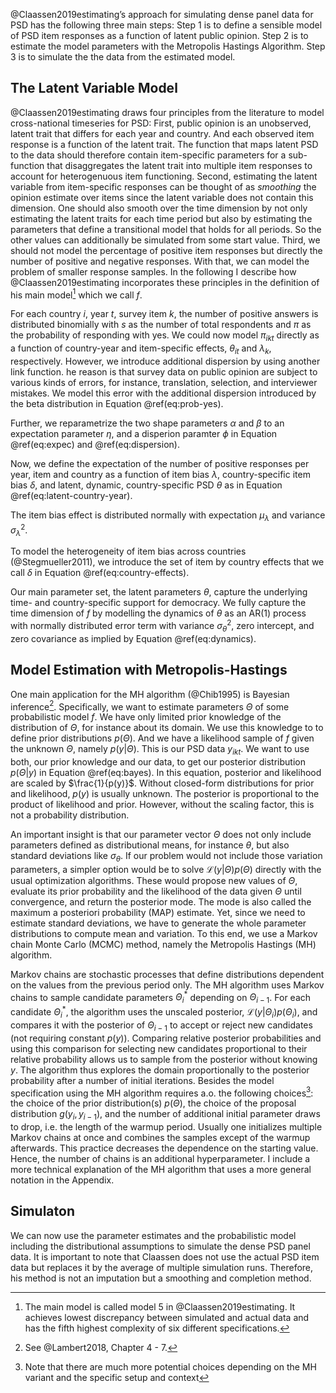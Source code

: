 @Claassen2019estimating's approach for simulating dense panel data for PSD has the following three main steps: Step 1 is to define a sensible model of PSD item responses as a function of latent public opinion. Step 2 is to estimate the model parameters with the Metropolis Hastings Algorithm. Step 3 is to simulate the the data from the estimated model.

## The Latent Variable Model

@Claassen2019estimating draws four principles from the literature to model cross-national timeseries for PSD: First, public opinion is an unobserved, latent trait that differs for each year and country. And each observed item response is a function of the latent trait. The function that maps latent PSD to the data should therefore contain item-specific parameters for a sub-function that disaggregates the latent trait into multiple item responses to account for heterogenuous item functioning. Second, estimating the latent variable from item-specific responses can be thought of as *smoothing* the opinion estimate over items since the latent variable does not contain this dimension. One should also smooth over the time dimension by not only estimating the latent traits for each time period but also by estimating the parameters that define a transitional model that holds for all periods. So the other values can additionally be simulated from some start value. Third, we should not model the percentage of positive item responses but directly the number of positive and negative responses. With that, we can model the problem of smaller response samples. In the following I describe how @Claassen2019estimating incorporates these principles in the definition of his main model^[The main model is called model 5 in @Claassen2019estimating. It achieves lowest discrepancy between simulated and actual data and has the fifth highest complexity of six different specifications.] which we call $f$.\newline


\noindent
For each country $i$, year $t$, survey item $k$, the number of positive answers is distributed binomially with $s$ as the number of total respondents and $\pi$ as the probability of responding with yes.
\begin{equation}
(\#eq:num-resp)
y_{ikt} \sim \text{Binomial}(s_{ikt}, \pi_{ikt})
\end{equation}
We could now model $\pi_{ikt}$ directly as a function of country-year and item-specific effects, $\theta_{it}$ and $\lambda_k$, respectively. However, we introduce additional dispersion by using another link function. he reason is that survey data on public opinion are subject to various kinds of errors, for instance, translation, selection, and interviewer mistakes. We model this error with the additional dispersion introduced by the beta distribution in Equation \@ref(eq:prob-yes).

\begin{equation}
(\#eq:prob-yes)
\pi_{ikt} \sim \text{Beta}(\alpha_{ikt}, \pi_{ikt})
\end{equation}

\noindent
Further, we reparametrize the two shape parameters $\alpha$ and $\beta$ to an expectation parameter $\eta$, and a disperion paramter $\phi$ in Equation \@ref(eq:expec) and \@ref(eq:dispersion).

\begin{equation}
(\#eq:expec)
\alpha_{ikt} = \phi \eta_{ikt}
\end{equation}

\begin{equation}
(\#eq:dispersion)
\beta_{ikt} = \phi (1 - \eta_{ikt})
\end{equation}

\noindent
Now, we define the expectation of the number of positive responses per year, item and country as a function of item bias $\lambda$, country-specific item bias $\delta$, and latent, dynamic, country-specific PSD $\theta$ as in Equation \@ref(eq:latent-country-year).

\begin{equation}
(\#eq:latent-country-year)
\eta_{ikt} = \text{logit}^{-1}(\lambda_k + \delta_{ik} + \theta_{it})
\end{equation}

\noindent
The item bias effect is distributed normally with expectation $\mu_{\lambda}$ and variance $\sigma_{\lambda}^2$. 

\begin{equation}
(\#eq:item-intercept)
\lambda_k = \mathcal{N}(\mu_{\lambda}, \sigma_{\lambda}^2)
\end{equation}

\noindent
To model the heterogeneity of item bias across countries (@Stegmueller2011), we introduce the set of item by country effects that we call $\delta$ in Equation \@ref(eq:country-effects).

\begin{equation}
(\#eq:country-effects)
\delta_k = \mathcal{N}(0, \sigma_{\delta}^2)
\end{equation}

\noindent
Our main parameter set, the latent parameters $\theta$, capture the underlying time- and country-specific support for democracy. We fully capture the time dimension of $f$ by modelling the dynamics of $\theta$ as an AR(1) process with normally distributed error term with variance $\sigma_{\theta}^2$, zero intercept, and zero covariance as implied by Equation \@ref(eq:dynamics).

\begin{equation}
(\#eq:dynamics)
\theta_{it} = \mathcal{N}(\theta_{i,t-1}, \sigma_{\theta}^2)
\end{equation}

## Model Estimation with Metropolis-Hastings

One main application for the MH algorithm (@Chib1995) is Bayesian inference^[See @Lambert2018, Chapter 4 - 7.]. Specifically, we want to estimate parameters $\Theta$ of some probabilistic model $f$. We have only limited prior knowledge of the distribution of $\Theta$, for instance about its domain. We use this knowledge to to define prior distributions $p(\Theta)$. And we have a likelihood sample of $f$ given the unknown $\Theta$, namely $p(y|\Theta)$. This is our PSD data $y_{ikt}$. We want to use both, our prior knowledge and our data, to get our posterior distribution $p(\Theta|y)$ in Equation \@ref(eq:bayes). In this equation, posterior and likelihood are scaled by $\frac{1}{p(y)}$. Without closed-form distributions for prior and likelihood, $p(y)$ is usually unknown. The posterior is proportional to the product of likelihood and prior. However, without the scaling factor, this is not a probability distribution.

\begin{equation}
(\#eq:bayes)
p(\Theta|y) = \frac{\mathcal{L}(y|\Theta)p(\Theta)}{p(y)} \propto \mathcal{L}(y|\Theta)p(\Theta)
\end{equation}

\noindent
An important insight is that our parameter vector $\Theta$ does not only include
parameters defined as distributional means, for instance $\theta$, but also
standard deviations like $\sigma_{\theta}$. If our problem would not include those
variation parameters, a simpler option would be to solve $\mathcal{L}(y|\Theta)p(\Theta)$ directly with the usual optimization algorithms. These would
propose new values of $\Theta$, evaluate its prior probability and the likelihood of
the data given $\Theta$ until convergence, and return the posterior mode. The mode is also called the maximum a posteriori probability (MAP) estimate. Yet, since we need to estimate standard deviations, 
we have to generate the whole parameter distributions to compute mean and variation. To this end, we use a Markov chain Monte Carlo (MCMC) method, namely the Metropolis Hastings (MH) algorithm.

Markov chains are stochastic processes that define distributions dependent on the values from the previous period only. The MH algorithm uses Markov chains to sample candidate parameters $\Theta_i^*$ depending on $\Theta_{i-1}$. For each candidate $\Theta_i^*$, the algorithm uses the unscaled posterior, $\mathcal{L}(y|\Theta_i)p(\Theta_i)$, and compares it with the posterior of $\Theta_{i-1}$ to accept or reject new candidates (not requiring constant $p(y)$). Comparing relative posterior probabilities and using this comparison for selecting new candidates proportional to their relative probability allows us to sample from the posterior without knowing $y$. The algorithm thus explores the domain proportionally to the posterior probability after a number of initial iterations. Besides the model specification using the MH algorithm requires a.o. the following choices^[Note that there are much more potential choices depending on the MH variant and the specific setup and context]: the choice of the prior distribution(s) $p(\Theta)$, the choice of the proposal distribution $g(y_i, y_{i-1})$, and the number of additional initial parameter draws to drop, i.e. the length of the warmup period. Usually one initializes multiple Markov chains at once and combines the samples except of the warmup afterwards. This practice decreases the dependence on the starting value. Hence, the number of chains is an additional hyperparameter. I include a more technical explanation of the MH algorithm that uses a more general notation in the Appendix.

## Simulaton

We can now use the parameter estimates and the probabilistic model including the distributional assumptions to simulate the dense PSD panel data. It is important to note that Claassen does not use the actual PSD item data but replaces it by the average of multiple simulation runs. Therefore, his method is not an imputation but a smoothing and completion method.
